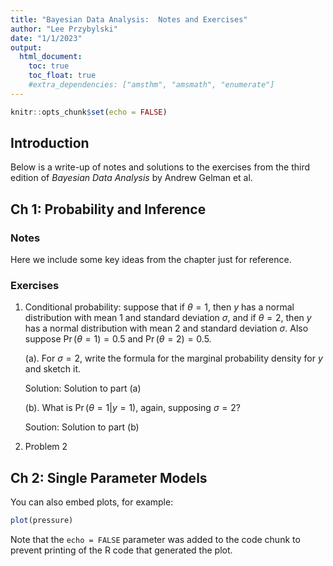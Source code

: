 ```yaml
---
title: "Bayesian Data Analysis:  Notes and Exercises"
author: "Lee Przybylski"
date: "1/1/2023"
output:
  html_document:
    toc: true
    toc_float: true
    #extra_dependencies: ["amsthm", "amsmath", "enumerate"]
---
```


```r
knitr::opts_chunk$set(echo = FALSE)
```

## Introduction

Below is a write-up of notes and solutions to the exercises from the third 
edition of *Bayesian Data Analysis* by Andrew Gelman et al.  

## Ch 1:  Probability and Inference

### Notes

Here we include some key ideas from the chapter just for reference.

### Exercises

1. Conditional probability:  suppose that if $\theta = 1$, then $y$ has a normal distribution with mean 1 and standard deviation $\sigma$, and if $\theta = 2$, then $y$ has a normal distribution with mean 2 and standard deviation $\sigma$.  Also suppose $\Pr(\theta = 1) = 0.5$ and $\Pr(\theta = 2) = 0.5.$

    (a). For $\sigma = 2$, write the formula for the marginal probability density for $y$ and sketch it.
    
    Solution:  Solution to part (a)
  
    (b). What is $\Pr(\theta = 1|y = 1)$, again, supposing $\sigma = 2$?
    
    Soution:  Solution to part (b)
  
2. Problem 2

## Ch 2: Single Parameter Models

You can also embed plots, for example:

```r
plot(pressure)
```

Note that the `echo = FALSE` parameter was added to the code chunk to prevent printing of the R code that generated the plot.
